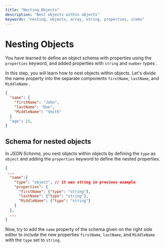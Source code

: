 ```yaml
---
title: "Nesting Objects"
description: "Nest objects within objects"
keywords: "nesting, objects, array, string, properties, items"
---
```


# Nesting Objects

You have learned to define an object schema with properties using the `properties` keyword, and added properties with `string` and `number` types .

In this step, you will learn how to nest objects within objects.
Let's divide the name property into the separate components `firstName`, `lastName`, and `MiddleName` .

```json highlightLineStart={3} highlightLineEnd={5}
{
  "name": {
    "firstName": "John",
    "lastName": "Doe",
    "MiddleName": "Smith"
  }
  "age": 25,
}
```

## Schema for nested objects

In _JSON Schema_, you nest objects within objects by defining the `type` as `object` and adding the `properties` keyword to define the nested properties.

```json 
{
 ...
  "name":{
    "type": "object", // it was string in previous example
    "properties": {
      "firstName": {"type": "string"},
      "lastName": {"type": "string"},
      "MiddleName": {"type": "string"}
    }
  },
  ...
}

```



Now, try to add the `name` property of the schema given on the right side editor to include the new properties `firstName`, `lastName`, and `MiddleName` with the `type` set to `string`.
